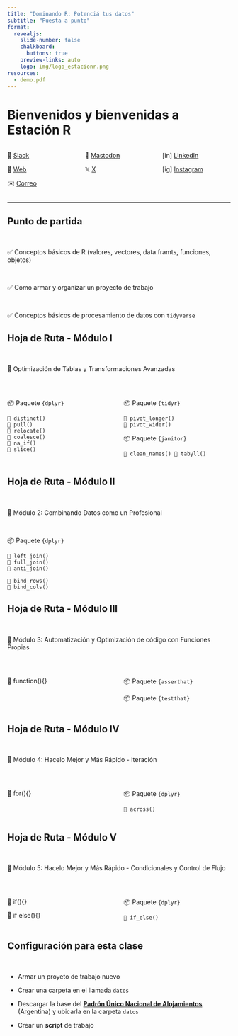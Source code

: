 ```yaml
---
title: "Dominando R: Potenciá tus datos"
subtitle: "Puesta a punto"
format:
  revealjs: 
    slide-number: false
    chalkboard: 
      buttons: true
    preview-links: auto
    logo: img/logo_estacionr.png
resources:
  - demo.pdf
---
```



# Bienvenidos y bienvenidas a Estación R

::: columns
::: {.column width="33%"}
💬 [Slack](https://estacion-r.slack.com/archives/C08QB32P8S1)

🔗 [Web](https://estacion-r.com)

✉️ [Correo](mailto:pablotiscornia@estacion-r.com)
:::


::: {.column width="33%"}
🐘 [Mastodon](https://mastodon.social/@pablote)

𝕏 [X](https://twitter.com/estacion_erre)
:::

::: {.column width="33%"}
[in] [LinkedIn](https://www.linkedin.com/company/estacion-r/)

[ig] [Instagram](https://instagram.com/estacion.erre)
:::
:::

------------------------------------------------------------------------

## Punto de partida

<br>

✅ Conceptos básicos de R (valores, vectores, data.framts, funciones, objetos)

<br>

✅ Cómo armar y organizar un proyecto de trabajo

<br>

✅ Conceptos básicos de procesamiento de datos con `tidyverse`


## Hoja de Ruta - Módulo I 

<br>

📌  Optimización de Tablas y Transformaciones Avanzadas

<br>

::: columns
::: {.column width="50%"}
📦 Paquete `{dplyr}`

```         
🔧 distinct() 
🔧 pull() 
🔧 relocate()
🔧 coalesce() 
🔧 na_if() 
🔧 slice()
```
:::

::: {.column width="50%"}
📦 Paquete `{tidyr}`

```         
🔧 pivot_longer() 
🔧 pivot_wider() 
```


📦 Paquete `{janitor}`

```         
🔧 clean_names() 🔧 tabyll()  
```
:::
:::


## Hoja de Ruta - Módulo II

<br>

📌  Módulo 2: Combinando Datos como un Profesional

<br>

📦 Paquete `{dplyr}`

```         
🔧 left_join() 
🔧 full_join() 
🔧 anti_join()

🔧 bind_rows()
🔧 bind_cols()  
```


## Hoja de Ruta - Módulo III

<br>

📌  Módulo 3: Automatización y Optimización de código con Funciones Propias

<br>

::: columns
::: {.column width="50%"}
🔧 function(){}
:::

:::{.column width="50%"}

📦 Paquete `{asserthat}`

📦 Paquete `{testthat}`
:::
:::



## Hoja de Ruta - Módulo IV

<br>

📌  Módulo 4: Hacelo Mejor y Más Rápido - Iteración

<br>

::: columns
::: {.column width="50%"}
🔧 for(){}
:::

:::{.column width="50%"}

📦 Paquete `{dplyr}`

```         
🔧 across()
```
:::
:::

## Hoja de Ruta - Módulo V

<br>

📌  Módulo 5: Hacelo Mejor y Más Rápido - Condicionales y Control de Flujo

<br>

::: columns
::: {.column width="50%"}
🔧 if(){}

🔧 if else(){}
:::

:::{.column width="50%"}
📦 Paquete `{dplyr}`

```         
🔧 if_else()
```
:::
:::

## Configuración para esta clase

<br>

-   Armar un proyeto de trabajo nuevo

-   Crear una carpeta en el llamada `datos`

-   Descargar la base del [**Padrón Único Nacional de Alojamientos**](https://datos.yvera.gob.ar/dataset/padron-unico-nacional-alojamiento) (Argentina) y ubicarla en la carpeta `datos`

-   Crear un **script** de trabajo